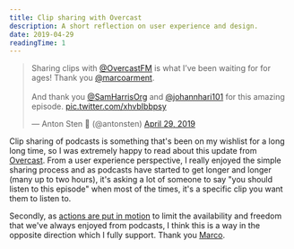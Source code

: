 ```yaml
---
title: Clip sharing with Overcast
description: A short reflection on user experience and design.
date: 2019-04-29
readingTime: 1
---
```


<blockquote class="twitter-tweet"><p lang="en" dir="ltr">Sharing clips with ⁦<a href="https://twitter.com/OvercastFM?ref_src=twsrc%5Etfw">@OvercastFM</a>⁩ is what I’ve been waiting for for ages! Thank you ⁦<a href="https://twitter.com/marcoarment?ref_src=twsrc%5Etfw">@marcoarment</a>⁩. <br /><br />And thank you ⁦<a href="https://twitter.com/SamHarrisOrg?ref_src=twsrc%5Etfw">@SamHarrisOrg</a>⁩ and ⁦<a href="https://twitter.com/johannhari101?ref_src=twsrc%5Etfw">@johannhari101</a>⁩ for this amazing episode. <a href="https://t.co/xhvbIbbpsy">pic.twitter.com/xhvbIbbpsy</a></p>&mdash; Anton Sten 🐶 (@antonsten) <a href="https://twitter.com/antonsten/status/1122767294726328320?ref_src=twsrc%5Etfw">April 29, 2019</a></blockquote> <script async src="https://platform.twitter.com/widgets.js" charset="utf-8"></script>

Clip sharing of podcasts is something that's been on my wishlist for a long long time, so I was extremely happy to read about this update from <a href="https://marco.org/2019/04/27/overcast-clip-sharing">Overcast</a>. From a user experience perspective, I really enjoyed the simple sharing process and as podcasts have started to get longer and longer (many up to two hours), it's asking a lot of someone to say "you should listen to this episode" when most of the times, it's a specific clip you want them to listen to.

Secondly, as <a href="https://www.theverge.com/2019/4/22/18510897/luminary-podcast-app-launch-the-daily-gimlet-media-spotify">actions are put in motion</a> to limit the availability and freedom that we've always enjoyed from podcasts, I think this is a way in the opposite direction which I fully support. Thank you <a href="https://marco.org">Marco</a>.